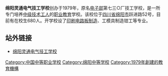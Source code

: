 '''绵阳灵通电气技工学校'''创办于1979年，原名[[中华人民共和国电子工业部|电子部]]第七三○厂技工学校，是一所专门培养[[中级技术工人|中级技术工人]]的[[职业教育|职业教育]]学校。该校位于[[四川省|四川省]][[绵阳市|绵阳市]]跃进路52号，目前有在校生680人。开学校设了[[印刷电路板制造|印刷电路板制造]]、工模具制造钳工等专业。

==站外链接==
*[https://web.archive.org/web/20040320162116/http://lkt.nease.net/ 绵阳灵通电气技工学校]

[[Category:中国中等职业学校|Category:中国中等职业学校]]
[[Category:绵阳中等学校|Category:绵阳中等学校]]
[[Category:1979年創建的教育機構|Category:1979年創建的教育機構]]
{{SC-edu-stub}}